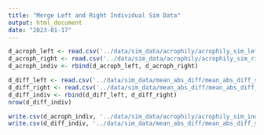 ```yaml
---
title: "Merge Left and Right Individual Sim Data"
output: html_document
date: "2023-01-17"
---
```


```r
d_acroph_left <- read.csv('../data/sim_data/acrophily/acrophily_sim_left_indiv.csv')
d_acroph_right <- read.csv('../data/sim_data/acrophily/acrophily_sim_right_indiv.csv')
d_acroph_indiv <- rbind(d_acroph_left, d_acroph_right)

d_diff_left <- read.csv('../data/sim_data/mean_abs_diff/mean_abs_diff_sim_left_indiv.csv')
d_diff_right <- read.csv('../data/sim_data/mean_abs_diff/mean_abs_diff_sim_right_indiv.csv')
d_diff_indiv <- rbind(d_diff_left, d_diff_right)
nrow(d_diff_indiv)

write.csv(d_acroph_indiv, '../data/sim_data/acrophily/acrophily_sim_indiv.csv')
write.csv(d_diff_indiv, '../data/sim_data/mean_abs_diff/mean_abs_diff_sim_indiv.csv')
```

